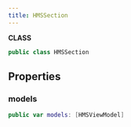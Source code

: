 ```yaml
---
title: HMSSection
---
```


**CLASS**

```swift
public class HMSSection
```

## Properties

### models

```swift
public var models: [HMSViewModel]
```
